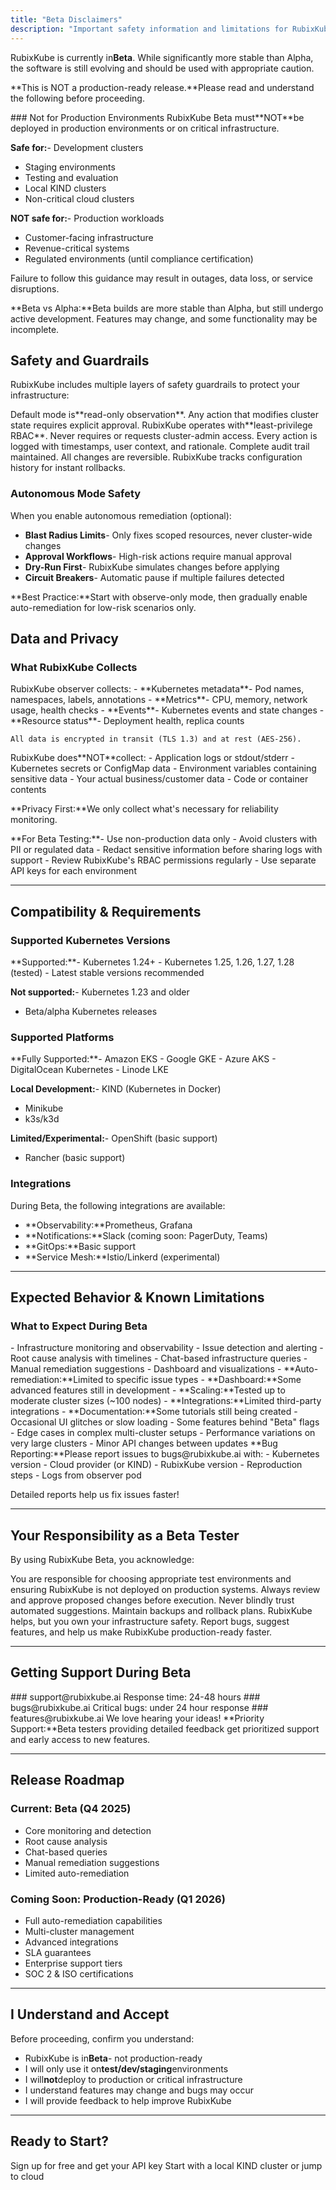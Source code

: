 ```yaml
---
title: "Beta Disclaimers"
description: "Important safety information and limitations for RubixKube Beta release"
---
```


RubixKube is currently in**Beta**. While significantly more stable than Alpha, the software is still evolving and should be used with appropriate caution.  

**This is NOT a production-ready release.**Please read and understand the following before proceeding.

<Warning>
### Not for Production Environments
RubixKube Beta must**NOT**be deployed in production environments or on critical infrastructure.  

**Safe for:**-  Development clusters
-  Staging environments  
-  Testing and evaluation
-  Local KIND clusters
-  Non-critical cloud clusters

**NOT safe for:**-  Production workloads
-  Customer-facing infrastructure
-  Revenue-critical systems
-  Regulated environments (until compliance certification)

Failure to follow this guidance may result in outages, data loss, or service disruptions.
</Warning>

<Info>
**Beta vs Alpha:**Beta builds are more stable than Alpha, but still undergo active development. Features may change, and some functionality may be incomplete.
</Info>


## Safety and Guardrails

RubixKube includes multiple layers of safety guardrails to protect your infrastructure:

<CardGroup cols={2}>
  <Card title="Observe-Only by Default" icon="eye">
    Default mode is**read-only observation**. Any action that modifies cluster state requires explicit approval.
  </Card>
  <Card title="Minimal Permissions" icon="key">
    RubixKube operates with**least-privilege RBAC**. Never requires or requests cluster-admin access.
  </Card>
  <Card title="Full Audit Logging" icon="list">
    Every action is logged with timestamps, user context, and rationale. Complete audit trail maintained.
  </Card>
  <Card title="Rollback Ready" icon="rotate-left">
    All changes are reversible. RubixKube tracks configuration history for instant rollbacks.
  </Card>
</CardGroup>

### Autonomous Mode Safety

When you enable autonomous remediation (optional):

- **Blast Radius Limits**- Only fixes scoped resources, never cluster-wide changes
- **Approval Workflows**- High-risk actions require manual approval
- **Dry-Run First**- RubixKube simulates changes before applying
- **Circuit Breakers**- Automatic pause if multiple failures detected

<Warning>
**Best Practice:**Start with observe-only mode, then gradually enable auto-remediation for low-risk scenarios only.
</Warning>


## Data and Privacy

### What RubixKube Collects

<AccordionGroup>
  <Accordion title=" Data We Collect" icon="check">
    RubixKube observer collects:
    - **Kubernetes metadata**- Pod names, namespaces, labels, annotations
    - **Metrics**- CPU, memory, network usage, health checks
    - **Events**- Kubernetes events and state changes
    - **Resource status**- Deployment health, replica counts
    
    All data is encrypted in transit (TLS 1.3) and at rest (AES-256).
  </Accordion>

  <Accordion title=" Data We NEVER Collect" icon="xmark">
    RubixKube does**NOT**collect:
    -  Application logs or stdout/stderr
    -  Kubernetes secrets or ConfigMap data
    -  Environment variables containing sensitive data
    -  Your actual business/customer data
    -  Code or container contents
    
**Privacy First:**We only collect what's necessary for reliability monitoring.
  </Accordion>

  <Accordion title=" Security Best Practices" icon="lock">
**For Beta Testing:**- Use non-production data only
    - Avoid clusters with PII or regulated data
    - Redact sensitive information before sharing logs with support
    - Review RubixKube's RBAC permissions regularly
    - Use separate API keys for each environment
  </Accordion>
</AccordionGroup>  

---

## Compatibility & Requirements

### Supported Kubernetes Versions

<Accordion title="Kubernetes Versions">
**Supported:**- Kubernetes 1.24+
  - Kubernetes 1.25, 1.26, 1.27, 1.28 (tested)
  - Latest stable versions recommended
  
**Not supported:**- Kubernetes 1.23 and older
  - Beta/alpha Kubernetes releases
</Accordion>

### Supported Platforms

<Accordion title="Cloud Providers">
**Fully Supported:**-  Amazon EKS
  -  Google GKE
  -  Azure AKS
  -  DigitalOcean Kubernetes
  -  Linode LKE
  
**Local Development:**-  KIND (Kubernetes in Docker)
  -  Minikube
  -  k3s/k3d
  
**Limited/Experimental:**-  OpenShift (basic support)
  -  Rancher (basic support)
</Accordion>

### Integrations

During Beta, the following integrations are available:

- **Observability:**Prometheus, Grafana
- **Notifications:**Slack (coming soon: PagerDuty, Teams)
- **GitOps:**Basic support
- **Service Mesh:**Istio/Linkerd (experimental)

---

## Expected Behavior & Known Limitations

### What to Expect During Beta

<AccordionGroup>
  <Accordion title=" What Works Well">
    - Infrastructure monitoring and observability
    - Issue detection and alerting
    - Root cause analysis with timelines
    - Chat-based infrastructure queries
    - Manual remediation suggestions
    - Dashboard and visualizations
  </Accordion>

  <Accordion title=" Known Limitations">
    - **Auto-remediation:**Limited to specific issue types
    - **Dashboard:**Some advanced features still in development
    - **Scaling:**Tested up to moderate cluster sizes (~100 nodes)
    - **Integrations:**Limited third-party integrations
    - **Documentation:**Some tutorials still being created
  </Accordion>

  <Accordion title=" You May Encounter">
    - Occasional UI glitches or slow loading
    - Some features behind "Beta" flags
    - Edge cases in complex multi-cluster setups
    - Performance variations on very large clusters
    - Minor API changes between updates
  </Accordion>
</AccordionGroup>

<Note>
**Bug Reporting:**Please report issues to bugs@rubixkube.ai with:
- Kubernetes version
- Cloud provider (or KIND)
- RubixKube version
- Reproduction steps
- Logs from observer pod

Detailed reports help us fix issues faster!
</Note>

---

## Your Responsibility as a Beta Tester

By using RubixKube Beta, you acknowledge:

<CardGroup cols={2}>
  <Card title="Environment Safety" icon="shield">
    You are responsible for choosing appropriate test environments and ensuring RubixKube is not deployed on production systems.
  </Card>
  <Card title="Review Actions" icon="eye">
    Always review and approve proposed changes before execution. Never blindly trust automated suggestions.
  </Card>
  <Card title="Backup & Rollback" icon="database">
    Maintain backups and rollback plans. RubixKube helps, but you own your infrastructure safety.
  </Card>
  <Card title="Provide Feedback" icon="comment">
    Report bugs, suggest features, and help us make RubixKube production-ready faster.
  </Card>
</CardGroup>

---

## Getting Support During Beta

<CardGroup cols={3}>
  <Card title="Email Support" icon="envelope">
### support@rubixkube.ai
    Response time: 24-48 hours
  </Card>
  <Card title="Bug Reports" icon="bug">
### bugs@rubixkube.ai
    Critical bugs: under 24 hour response
  </Card>
  <Card title="Feature Requests" icon="lightbulb">
### features@rubixkube.ai
    We love hearing your ideas!
  </Card>
</CardGroup>

<Tip>
**Priority Support:**Beta testers providing detailed feedback get prioritized support and early access to new features.
</Tip>

---

## Release Roadmap

### Current: Beta (Q4 2025)
-  Core monitoring and detection
-  Root cause analysis
-  Chat-based queries
-  Manual remediation suggestions
-  Limited auto-remediation

### Coming Soon: Production-Ready (Q1 2026)
-  Full auto-remediation capabilities
-  Multi-cluster management
-  Advanced integrations
-  SLA guarantees
-  Enterprise support tiers
-  SOC 2 & ISO certifications

---

## I Understand and Accept

Before proceeding, confirm you understand:

-  RubixKube is in**Beta**- not production-ready
-  I will only use it on**test/dev/staging**environments
-  I will**not**deploy to production or critical infrastructure
-  I understand features may change and bugs may occur
-  I will provide feedback to help improve RubixKube

---

## Ready to Start?

<CardGroup cols={2}>
  <Card
    title="Create Your Account"
    icon="user-plus"
    href="/getting-started/sign-up"
    horizontal
  >
    Sign up for free and get your API key
  </Card>
  <Card
    title="Install RubixKube"
    icon="download"
    href="/getting-started/installation-kind"
    horizontal
  >
    Start with a local KIND cluster or jump to cloud
  </Card>
</CardGroup>
